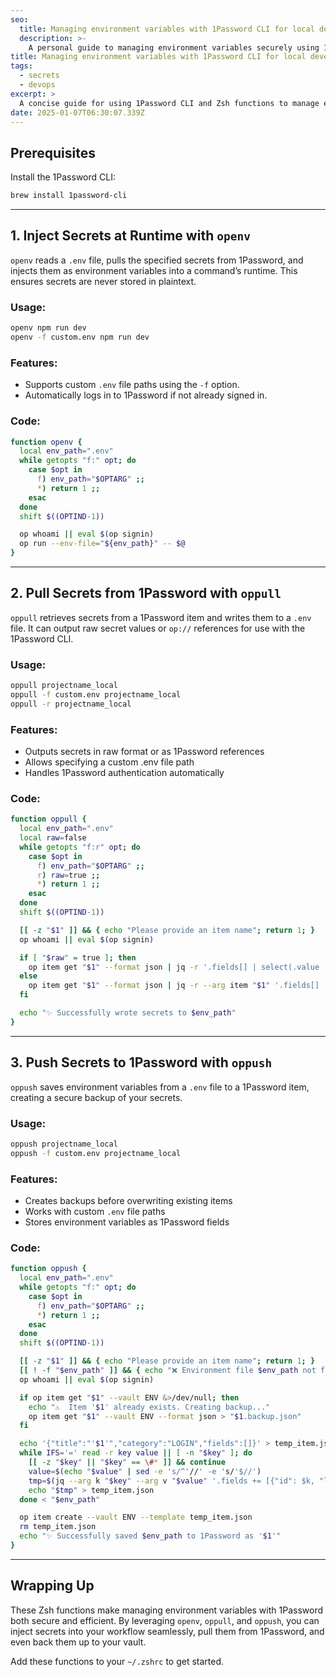 ```yaml
---
seo:
  title: Managing environment variables with 1Password CLI for local development
  description: >-
    A personal guide to managing environment variables securely using 1Password CLI and custom Zsh functions. Includes commands for injecting, pulling, and pushing secrets.
title: Managing environment variables with 1Password CLI for local development
tags:
  - secrets
  - devops
excerpt: >
  A concise guide for using 1Password CLI and Zsh functions to manage environment variables securely and efficiently.
date: 2025-01-07T06:30:07.339Z
---
```


## Prerequisites

Install the 1Password CLI:

```bash
brew install 1password-cli
```

---

## 1. Inject Secrets at Runtime with `openv`

`openv` reads a `.env` file, pulls the specified secrets from 1Password, and injects them as environment variables into a command’s runtime. This ensures secrets are never stored in plaintext.

### Usage:

```bash
openv npm run dev
openv -f custom.env npm run dev
```

### Features:

- Supports custom `.env` file paths using the `-f` option.
- Automatically logs in to 1Password if not already signed in.

### Code:

```bash
function openv {
  local env_path=".env"
  while getopts "f:" opt; do
    case $opt in
      f) env_path="$OPTARG" ;;
      *) return 1 ;;
    esac
  done
  shift $((OPTIND-1))

  op whoami || eval $(op signin)
  op run --env-file="${env_path}" -- $@
}
```

---

## 2. Pull Secrets from 1Password with `oppull`

`oppull` retrieves secrets from a 1Password item and writes them to a `.env` file. It can output raw secret values or `op://` references for use with the 1Password CLI.

### Usage:

```bash
oppull projectname_local
oppull -f custom.env projectname_local
oppull -r projectname_local
```

### Features:

- Outputs secrets in raw format or as 1Password references
- Allows specifying a custom .env file path
- Handles 1Password authentication automatically

### Code:

```bash
function oppull {
  local env_path=".env"
  local raw=false
  while getopts "f:r" opt; do
    case $opt in
      f) env_path="$OPTARG" ;;
      r) raw=true ;;
      *) return 1 ;;
    esac
  done
  shift $((OPTIND-1))

  [[ -z "$1" ]] && { echo "Please provide an item name"; return 1; }
  op whoami || eval $(op signin)

  if [ "$raw" = true ]; then
    op item get "$1" --format json | jq -r '.fields[] | select(.value != null) | "\(.label)=\(.value)"' > "$env_path"
  else
    op item get "$1" --format json | jq -r --arg item "$1" '.fields[] | select(.value != null) | "\(.label)=op://ENV/\($item)/\(.label)"' > "$env_path"
  fi

  echo "✨ Successfully wrote secrets to $env_path"
}
```

---

## 3. Push Secrets to 1Password with `oppush`

`oppush` saves environment variables from a `.env` file to a 1Password item, creating a secure backup of your secrets.

### Usage:

```bash
oppush projectname_local
oppush -f custom.env projectname_local
```

### Features:

- Creates backups before overwriting existing items
- Works with custom `.env` file paths
- Stores environment variables as 1Password fields

### Code:

```bash
function oppush {
  local env_path=".env"
  while getopts "f:" opt; do
    case $opt in
      f) env_path="$OPTARG" ;;
      *) return 1 ;;
    esac
  done
  shift $((OPTIND-1))

  [[ -z "$1" ]] && { echo "Please provide an item name"; return 1; }
  [[ ! -f "$env_path" ]] && { echo "❌ Environment file $env_path not found"; return 1; }
  op whoami || eval $(op signin)

  if op item get "$1" --vault ENV &>/dev/null; then
    echo "⚠️  Item '$1' already exists. Creating backup..."
    op item get "$1" --vault ENV --format json > "$1.backup.json"
  fi

  echo '{"title":"'$1'","category":"LOGIN","fields":[]}' > temp_item.json
  while IFS='=' read -r key value || [ -n "$key" ]; do
    [[ -z "$key" || "$key" == \#* ]] && continue
    value=$(echo "$value" | sed -e 's/^'//' -e 's/'$//')
    tmp=$(jq --arg k "$key" --arg v "$value" '.fields += [{"id": $k, "label": $k, "value": $v, "type": "CONCEALED"}]' temp_item.json)
    echo "$tmp" > temp_item.json
  done < "$env_path"

  op item create --vault ENV --template temp_item.json
  rm temp_item.json
  echo "✨ Successfully saved $env_path to 1Password as '$1'"
}
```

---

## Wrapping Up

These Zsh functions make managing environment variables with 1Password both secure and efficient. By leveraging `openv`, `oppull`, and `oppush`, you can inject secrets into your workflow seamlessly, pull them from 1Password, and even back them up to your vault.

Add these functions to your `~/.zshrc` to get started.
